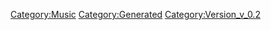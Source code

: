 {{Music
 |Name=不確定性☆COSMIC MOVEMENT
 |ID=79
 |Cov=24
 |Cd=14
 |Nam=24
 |Div=24
 |Ma=1
 |SerieId=1
 |SerieLogoId=1
 |WavId=77
 |VariationId=0
 |Dsc=24
 |Strt=10
 |ValkyrieBattle=1
 |ValkyrieIntro=1
 |ValkyrieIntroSky=1
 |DivaSolo=1
 |DivaMulti=1
 |Exp=1
 |OfficialName=不確定性☆COSMIC MOVEMENT
 |VocalName=ワルキューレ　美雲ΔJUNNA　フレイアΔ鈴木みのり<br />カナメΔ安野希世乃　レイナΔ東山奈央　マキナΔ西田望見
 |Description=作品：マクロスΔ<br /><br />歌手：ワルキューレ<br />　　　美雲ΔJUNNA　フレイアΔ鈴木みのり<br />　　　カナメΔ安野希世乃　レイナΔ東山奈央<br />　　　マキナΔ西田望見<br /><br />作詞：深川琴美、六ツ見純代、渡邊亜希子、姉田ウ夢ヤ<br />作曲：姉田ウ夢ヤ
 |StoryTitle=「リンゴ大好き、フレイア・ヴィオン14歳！」
 |StoryDesc=惑星ランドールでのワクチンライブ。<br /><br />フレイアは、憧れだったワルキューレのメンバーとして<br />迎える初めてのライブに緊張を隠すことができない。<br />一方のハヤテも、これが入隊してから初めてのライブ。<br />2人の衝撃デビューステージは一体どうなるのか…？
 |BuyURL=https://recochoku.jp/song/S1003321337/
 |BannerId=4
 |AnmStoreURL=https://anime.dmkt-sp.jp/animestore/ci_pc?workId=20867
}}
[[Category:Music]]
[[Category:Generated]]
[[Category:Version_v_0.2]]
